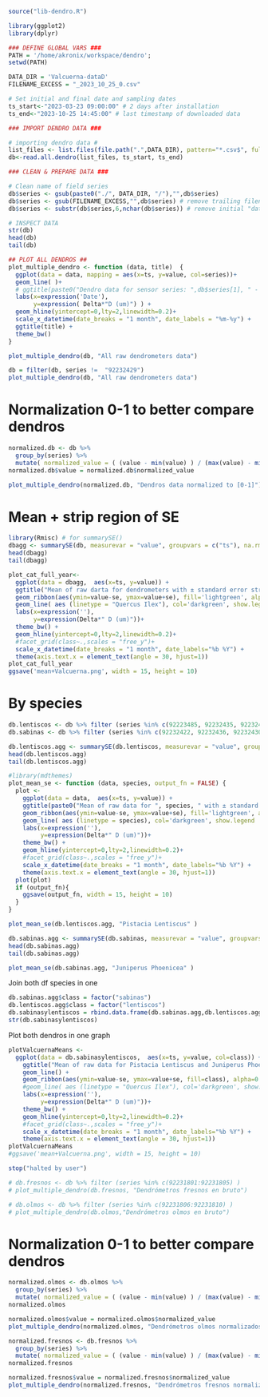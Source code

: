 ```r
source("lib-dendro.R")

library(ggplot2)
library(dplyr)

### DEFINE GLOBAL VARS ###
PATH = '/home/akronix/workspace/dendro';
setwd(PATH)

DATA_DIR = 'Valcuerna-dataD'
FILENAME_EXCESS = "_2023_10_25_0.csv"

# Set initial and final date and sampling dates
ts_start<-"2023-03-23 09:00:00" # 2 days after installation
ts_end<-"2023-10-25 14:45:00" # last timestamp of downloaded data

### IMPORT DENDRO DATA ###

# importing dendro data #
list_files <- list.files(file.path(".",DATA_DIR), pattern="*.csv$", full.names=TRUE)
db<-read.all.dendro(list_files, ts_start, ts_end)

### CLEAN & PREPARE DATA ###

# Clean name of field series
db$series <- gsub(paste0("./", DATA_DIR, "/"),"",db$series) 
db$series <- gsub(FILENAME_EXCESS,"",db$series) # remove trailing filename _%date%_0.csv
db$series <- substr(db$series,6,nchar(db$series)) # remove initial "data_" in filename

# INSPECT DATA
str(db)
head(db)
tail(db)
```


```r
## PLOT ALL DENDROS ##
plot_multiple_dendro <- function (data, title)  {
  ggplot(data = data, mapping = aes(x=ts, y=value, col=series))+
  geom_line( )+
  # ggtitle(paste0("Dendro data for sensor series: ",db$series[1], " - ", db$sp[1])) +
  labs(x=expression('Date'),
       y=expression( Delta*"D (um)") ) +
  geom_hline(yintercept=0,lty=2,linewidth=0.2)+
  scale_x_datetime(date_breaks = "1 month", date_labels = "%m-%y") +
  ggtitle(title) +
  theme_bw()
}
```

```r
plot_multiple_dendro(db, "All raw dendrometers data")
```

```r
db = filter(db, series !=  "92232429")
plot_multiple_dendro(db, "All raw dendrometers data")
```

# Normalization 0-1 to better compare dendros

```r
normalized.db <- db %>%
  group_by(series) %>%
  mutate( normalized_value = ( (value - min(value) ) / (max(value) - min(value)) ) )
normalized.db$value = normalized.db$normalized_value
```

```r
plot_multiple_dendro(normalized.db, "Dendros data normalized to [0-1]")
```


# Mean + strip region of SE
```r
library(Rmisc) # for summarySE()
dbagg <- summarySE(db, measurevar = "value", groupvars = c("ts"), na.rm = TRUE)
head(dbagg)
tail(dbagg)
```

```r
plot_cat_full_year<-
  ggplot(data = dbagg,  aes(x=ts, y=value)) +
  ggtitle("Mean of raw darta for dendrometers with ± standard error strips") +
  geom_ribbon(aes(ymin=value-se, ymax=value+se), fill='lightgreen', alpha=0.3, show.legend	= FALSE, linetype = 0) +
  geom_line( aes (linetype = "Quercus Ilex"), col='darkgreen', show.legend	= F) +
  labs(x=expression(''),
       y=expression(Delta*" D (um)"))+
  theme_bw() +
  geom_hline(yintercept=0,lty=2,linewidth=0.2)+
  #facet_grid(class~.,scales = "free_y")+
  scale_x_datetime(date_breaks = "1 month", date_labels="%b %Y") +
  theme(axis.text.x = element_text(angle = 30, hjust=1))
plot_cat_full_year
ggsave('mean+Valcuerna.png', width = 15, height = 10)
```


# By species

```r
db.lentiscos <- db %>% filter (series %in% c(92223485, 92232435, 92232429, 92232425, 92232432) )
db.sabinas <- db %>% filter (series %in% c(92232422, 92232436, 92232430, 92232434, 92232433, 92232427, 92232428, 92232431, 92232426))
```

```r
db.lentiscos.agg <- summarySE(db.lentiscos, measurevar = "value", groupvars = c("ts"), na.rm = TRUE)
head(db.lentiscos.agg)
tail(db.lentiscos.agg)
```

```r
#library(mdthemes)
plot_mean_se <- function (data, species, output_fn = FALSE) {
  plot <-
    ggplot(data = data,  aes(x=ts, y=value)) +
    ggtitle(paste0("Mean of raw data for ", species, " with ± standard error strips")) +
    geom_ribbon(aes(ymin=value-se, ymax=value+se), fill='lightgreen', alpha=0.3, show.legend	= FALSE, linetype = 0) +
    geom_line( aes (linetype = species), col='darkgreen', show.legend	= T) +
    labs(x=expression(''),
         y=expression(Delta*" D (um)"))+
    theme_bw() +
    geom_hline(yintercept=0,lty=2,linewidth=0.2)+
    #facet_grid(class~.,scales = "free_y")+
    scale_x_datetime(date_breaks = "1 month", date_labels="%b %Y") +
    theme(axis.text.x = element_text(angle = 30, hjust=1))
  plot(plot)
  if (output_fn){
    ggsave(output_fn, width = 15, height = 10)  
  }
}
```


```r
plot_mean_se(db.lentiscos.agg, "Pistacia Lentiscus" )
```
```r
db.sabinas.agg <- summarySE(db.sabinas, measurevar = "value", groupvars = c("ts"), na.rm = TRUE)
head(db.sabinas.agg)
tail(db.sabinas.agg)
```


```r
plot_mean_se(db.sabinas.agg, "Juniperus Phoenicea" )
```

Join both df species in one
```r
db.sabinas.agg$class = factor("sabinas")
db.lentiscos.agg$class = factor("lentiscos")
db.sabinasylentiscos = rbind.data.frame(db.sabinas.agg,db.lentiscos.agg)
str(db.sabinasylentiscos)
```

Plot both dendros in one graph
```r
plotValcuernaMeans <- 
  ggplot(data = db.sabinasylentiscos,  aes(x=ts, y=value, col=class)) +
    ggtitle("Mean of raw data for Pistacia Lentiscus and Juniperus Phoenicea with ± standard error strips") +
    geom_line() +
    geom_ribbon(aes(ymin=value-se, ymax=value+se, fill=class), alpha=0.2, show.legend	= FALSE, linetype = 0) +
    #geom_line( aes (linetype = "Quercus Ilex"), col='darkgreen', show.legend	= F) +
    labs(x=expression(''),
         y=expression(Delta*" D (um)"))+
    theme_bw() +
    geom_hline(yintercept=0,lty=2,linewidth=0.2)+
    #facet_grid(class~.,scales = "free_y")+
    scale_x_datetime(date_breaks = "1 month", date_labels="%b %Y") +
    theme(axis.text.x = element_text(angle = 30, hjust=1))
plotValcuernaMeans
#ggsave('mean+Valcuerna.png', width = 15, height = 10)
```



```r
stop("halted by user")
```



```r
# db.fresnos <- db %>% filter (series %in% c(92231801:92231805) )
# plot_multiple_dendro(db.fresnos, "Dendrómetros fresnos en bruto")
```


```r
# db.olmos <- db %>% filter (series %in% c(92231806:92231810) )
# plot_multiple_dendro(db.olmos,"Dendrómetros olmos en bruto")
```

# Normalization 0-1 to better compare dendros

```r
normalized.olmos <- db.olmos %>%
  group_by(series) %>%
  mutate( normalized_value = ( (value - min(value) ) / (max(value) - min(value)) ) )
normalized.olmos
```

```r
normalized.olmos$value = normalized.olmos$normalized_value
plot_multiple_dendro(normalized.olmos, "Dendrómetros olmos normalizados 0-1")
```

```r
normalized.fresnos <- db.fresnos %>%
  group_by(series) %>%
  mutate( normalized_value = ( (value - min(value) ) / (max(value) - min(value)) ) )
normalized.fresnos
```

```r
normalized.fresnos$value = normalized.fresnos$normalized_value
plot_multiple_dendro(normalized.fresnos, "Dendrómetros fresnos normalizados 0-1")
```

